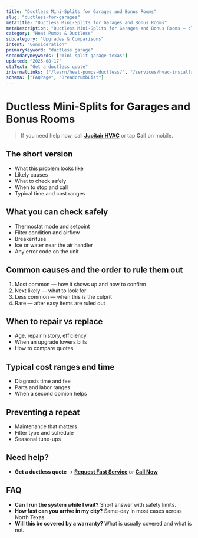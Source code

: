 ```yaml
---
title: "Ductless Mini‑Splits for Garages and Bonus Rooms"
slug: "ductless-for-garages"
metaTitle: "Ductless Mini‑Splits for Garages and Bonus Rooms"
metaDescription: "Ductless Mini‑Splits for Garages and Bonus Rooms — clear steps, practical fixes, and when to call a pro in North Texas."
category: "Heat Pumps & Ductless"
subcategory: "Upgrades & Comparisons"
intent: "Consideration"
primaryKeyword: "ductless garage"
secondaryKeywords: ["mini split garage texas"]
updated: "2025-08-17"
ctaText: "Get a ductless quote"
internalLinks: ["/learn/heat-pumps-ductless/", "/services/hvac-installation/"]
schema: ["FAQPage", "BreadcrumbList"]
---
```

# Ductless Mini‑Splits for Garages and Bonus Rooms

> If you need help now, call **[Jupitair HVAC](/contact)** or tap **Call** on mobile.

## The short version
- What this problem looks like
- Likely causes
- What to check safely
- When to stop and call
- Typical time and cost ranges

## What you can check safely
- Thermostat mode and setpoint
- Filter condition and airflow
- Breaker/fuse
- Ice or water near the air handler
- Any error code on the unit

## Common causes and the order to rule them out
1. Most common — how it shows up and how to confirm
2. Next likely — what to look for
3. Less common — when this is the culprit
4. Rare — after easy items are ruled out

## When to repair vs replace
- Age, repair history, efficiency
- When an upgrade lowers bills
- How to compare quotes

## Typical cost ranges and time
- Diagnosis time and fee
- Parts and labor ranges
- When a second opinion helps

## Preventing a repeat
- Maintenance that matters
- Filter type and schedule
- Seasonal tune-ups

## Need help?
- **Get a ductless quote** → **[Request Fast Service](/contact)** or **[Call Now](tel:+1-XXX-XXX-XXXX)**

## FAQ
- **Can I run the system while I wait?** Short answer with safety limits.
- **How fast can you arrive in my city?** Same-day in most cases across North Texas.
- **Will this be covered by a warranty?** What is usually covered and what is not.

